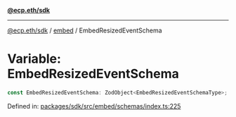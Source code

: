 [**@ecp.eth/sdk**](../../index.mdx)

***

[@ecp.eth/sdk](/sdk-reference/index.mdx) / [embed](/sdk-reference/embed/index.mdx) / EmbedResizedEventSchema

# Variable: EmbedResizedEventSchema

```ts
const EmbedResizedEventSchema: ZodObject<EmbedResizedEventSchemaType>;
```

Defined in: [packages/sdk/src/embed/schemas/index.ts:225](https://github.com/ecp-eth/comments-monorepo/blob/main/packages/sdk/src/embed/schemas/index.ts#L225)
